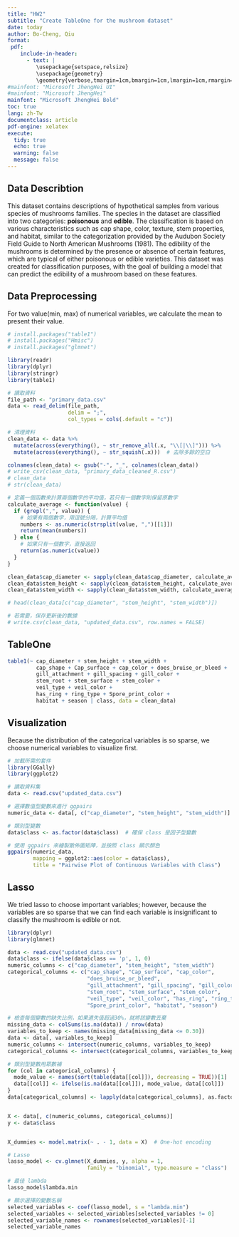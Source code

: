 ---
title: "HW2"
subtitle: "Create TableOne for the mushroom dataset"
date: today
author: Bo-Cheng, Qiu
format:
 pdf:
    include-in-header:
      - text: |
         \usepackage{setspace,relsize}
         \usepackage{geometry}
         \geometry{verbose,tmargin=1cm,bmargin=1cm,lmargin=1cm,rmargin=1cm}
#mainfont: "Microsoft JhengHei UI"
#mainfont: "Microsoft JhengHei"
mainfont: "Microsoft JhengHei Bold"
toc: true
lang: zh-Tw
documentclass: article
pdf-engine: xelatex
execute:
  tidy: true
  echo: true
  warning: false
  message: false
---

## Data Describtion

This dataset contains descriptions of hypothetical samples from various species of mushrooms families. The species in the dataset are classified into two categories: **poisonous** and **edible**. The classification is based on various characteristics such as cap shape, color, texture, stem properties, and habitat, similar to the categorization provided by the Audubon Society Field Guide to North American Mushrooms (1981). The edibility of the mushrooms is determined by the presence or absence of certain features, which are typical of either poisonous or edible varieties. This dataset was created for classification purposes, with the goal of building a model that can predict the edibility of a mushroom based on these features.

\centering
\resizebox{\textwidth}{!}{
\begin{tabular}{|l|l|l|l|}
\hline
\textbf{Variable} & \textbf{Data Type} & \textbf{Definition} & \textbf{Note} \\
\hline
family & \text{String} & \text{The name of the family to which the mushroom species belongs} & \text{Multinomial} \\
name & \text{String} & \text{The name of the mushroom species} & \text{Multinomial} \\
class & \text{String} & \text{Classifies the mushroom as poisonous (p) or edible (e)} & \text{Binary} \\
\hline
cap-diameter & \text{Float (cm)} & \text{Represents the diameter of the cap of the mushroom} & \text{Two values: min-max, or mean} \\
cap-shape & \text{Nominal} & \text{Describes the shape of the cap of the mushroom} & \text{bell = b, conical = c, convex = x, flat = f, sunken = s, spherical = p, others = o} \\
cap-surface & \text{Nominal} & \text{Describes the texture of the cap surface of the mushroom} & \text{fibrous = i, grooves = g, scaly = y, smooth = s, shiny = h, leathery = l, silky = k, sticky = t, wrinkled = w, fleshy = e} \\
cap-color & \text{Nominal} & \text{Describes the color of the mushroom cap} & \text{brown = n, buff = b, gray = g, green = r, pink = p, purple = u, red = e, white = w, yellow = y, blue = l, orange = o, black = k} \\
does-bruise-bleed & \text{Nominal} & \text{Indicates whether the mushroom bruises or bleeds when touched} & \text{bruises or bleeding = t, no = f} \\
gill-attachment & \text{Nominal} & \text{Describes how the gills are attached to the stem} & \text{adnate = a, adnexed = x, decurrent = d, free = e, sinuate = s, pores = p, none = f, unknown = ?} \\
gill-spacing & \text{Nominal} & \text{Describes the spacing between the gills} & \text{close = c, distant = d, none = f} \\
gill-color & \text{Nominal} & \text{Describes the color of the gills} & \text{Same as cap-color, none = f} \\
stem-height & \text{Float (cm)} & \text{Represents the height of the mushroom's stem} & \text{Two values: min-max, or mean} \\
stem-width & \text{Float (mm)} & \text{Represents the width of the mushroom's stem} & \text{Two values: min-max, or mean} \\
stem-root & \text{Nominal} & \text{Describes the type of the root of the mushroom's stem} & \text{bulbous = b, swollen = s, club = c, cup = u, equal = e, rhizomorphs = z, rooted = r} \\
stem-surface & \text{Nominal} & \text{Describes the surface of the stem} & \text{Same as cap-surface, none = f} \\
stem-color & \text{Nominal} & \text{Describes the color of the stem} & \text{Same as cap-color, none = f} \\
veil-type & \text{Nominal} & \text{Describes the type of veil covering the mushroom's stem} & \text{partial = p, universal = u} \\
veil-color & \text{Nominal} & \text{Describes the color of the veil} & \text{Same as cap-color, none = f} \\
has-ring & \text{Nominal} & \text{Indicates if the mushroom has a ring on the stem} & \text{ring = t, none = f} \\
ring-type & \text{Nominal} & \text{Describes the type of ring on the mushroom's stem} & \text{cobwebby = c, evanescent = e, flaring = r, grooved = g, large = l, pendant = p, sheathing = s, zone = z, scaly = y, movable = m, none = f, unknown = ?} \\
spore-print-color & \text{Nominal} & \text{Describes the color of the spore print} & \text{Same as cap-color} \\
habitat & \text{Nominal} & \text{Describes the habitat where the mushroom is found} & \text{grasses = g, leaves = l, meadows = m, paths = p, heaths = h, urban = u, waste = w, woods = d} \\
season & \text{Nominal} & \text{Describes the season in which the mushroom is found} & \text{spring = s, summer = u, autumn = a, winter = w} \\
\hline
\end{tabular}
}


## Data Preprocessing
For two value(min, max) of numerical variables, we calculate the mean to present their value.
```{r}
# install.packages("table1")
# install.packages("Hmisc")
# install.packages("glmnet")

library(readr)
library(dplyr)
library(stringr)
library(table1)

# 讀取資料
file_path <- "primary_data.csv" 
data <- read_delim(file_path,
                   delim = ";",
                   col_types = cols(.default = "c"))

# 清理資料
clean_data <- data %>%
  mutate(across(everything(), ~ str_remove_all(.x, "\\[|\\]"))) %>%
  mutate(across(everything(), ~ str_squish(.x)))  # 去除多餘的空白

colnames(clean_data) <- gsub("-", "_", colnames(clean_data))
# write_csv(clean_data, "primary_data_cleaned_R.csv")
# clean_data
# str(clean_data)

```

```{r}
# 定義一個函數來計算兩個數字的平均值，若只有一個數字則保留原數字
calculate_average <- function(value) {
  if (grepl(",", value)) {
    # 如果有兩個數字，用逗號分隔，計算平均值
    numbers <- as.numeric(strsplit(value, ",")[[1]])
    return(mean(numbers))
  } else {
    # 如果只有一個數字，直接返回
    return(as.numeric(value))
  }
}

clean_data$cap_diameter <- sapply(clean_data$cap_diameter, calculate_average)
clean_data$stem_height <- sapply(clean_data$stem_height, calculate_average)
clean_data$stem_width <- sapply(clean_data$stem_width, calculate_average)

# head(clean_data[c("cap_diameter", "stem_height", "stem_width")])

# 若需要，保存更新後的數據
# write.csv(clean_data, "updated_data.csv", row.names = FALSE)

```

## TableOne

```{r}
table1(~ cap_diameter + stem_height + stem_width + 
         cap_shape + Cap_surface + cap_color + does_bruise_or_bleed + 
         gill_attachment + gill_spacing + gill_color + 
         stem_root + stem_surface + stem_color + 
         veil_type + veil_color + 
         has_ring + ring_type + Spore_print_color + 
         habitat + season | class, data = clean_data)
```

## Visualization

Because the distribution of the categorical variables is so sparse, we choose numerical variables to visualize first.

```{r}
# 加載所需的套件
library(GGally)
library(ggplot2)

# 讀取資料集
data <- read.csv("updated_data.csv")

# 選擇數值型變數來進行 ggpairs
numeric_data <- data[, c("cap_diameter", "stem_height", "stem_width")]

# 類別型變數
data$class <- as.factor(data$class)  # 確保 class 是因子型變數

# 使用 ggpairs 來繪製散佈圖矩陣，並按照 class 顯示顏色
ggpairs(numeric_data, 
        mapping = ggplot2::aes(color = data$class), 
        title = "Pairwise Plot of Continuous Variables with Class")

```

## Lasso

We tried lasso to choose important variables; however, because the variables are so sparse that we can find each variable is insignificant to classify the mushroom is edible or not.

```{r}
library(dplyr)
library(glmnet)

data <- read.csv("updated_data.csv")
data$class <- ifelse(data$class == 'p', 1, 0)
numeric_columns <- c("cap_diameter", "stem_height", "stem_width")
categorical_columns <- c("cap_shape", "Cap_surface", "cap_color",
                         "does_bruise_or_bleed", 
                         "gill_attachment", "gill_spacing", "gill_color",
                         "stem_root", "stem_surface", "stem_color",
                         "veil_type", "veil_color", "has_ring", "ring_type", 
                         "Spore_print_color", "habitat", "season")

# 檢查每個變數的缺失比例，如果遺失值超過30%，就將該變數丟棄
missing_data <- colSums(is.na(data)) / nrow(data)
variables_to_keep <- names(missing_data[missing_data <= 0.30])
data <- data[, variables_to_keep]
numeric_columns <- intersect(numeric_columns, variables_to_keep)
categorical_columns <- intersect(categorical_columns, variables_to_keep)

# 類別型變數用眾數補
for (col in categorical_columns) {
  mode_value <- names(sort(table(data[[col]]), decreasing = TRUE))[1]  # 計算眾數
  data[[col]] <- ifelse(is.na(data[[col]]), mode_value, data[[col]])
}
data[categorical_columns] <- lapply(data[categorical_columns], as.factor)


X <- data[, c(numeric_columns, categorical_columns)]
y <- data$class


X_dummies <- model.matrix(~ . - 1, data = X)  # One-hot encoding

# Lasso
lasso_model <- cv.glmnet(X_dummies, y, alpha = 1,
                         family = "binomial", type.measure = "class")

# 最佳 lambda
lasso_model$lambda.min

# 顯示選擇的變數名稱
selected_variables <- coef(lasso_model, s = "lambda.min")
selected_variables <- selected_variables[selected_variables != 0]
selected_variable_names <- rownames(selected_variables)[-1]
selected_variable_names

```
